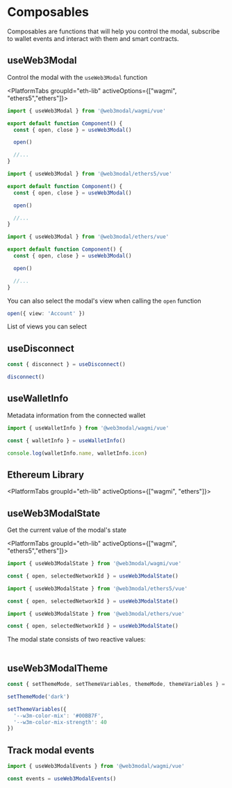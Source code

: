 

# Composables

Composables are functions that will help you control the modal, subscribe to wallet events and interact with them and smart contracts.

## useWeb3Modal

Control the modal with the `useWeb3Modal` function

<PlatformTabs groupId="eth-lib" activeOptions={["wagmi", "ethers5","ethers"]}>
<PlatformTabItem value="wagmi">

```ts
import { useWeb3Modal } from '@web3modal/wagmi/vue'

export default function Component() {
  const { open, close } = useWeb3Modal()

  open()

  //...
}
```

</PlatformTabItem>
<PlatformTabItem value="ethers5">

```ts
import { useWeb3Modal } from '@web3modal/ethers5/vue'

export default function Component() {
  const { open, close } = useWeb3Modal()

  open()

  //...
}
```

</PlatformTabItem>
<PlatformTabItem value="ethers">

```ts
import { useWeb3Modal } from '@web3modal/ethers/vue'

export default function Component() {
  const { open, close } = useWeb3Modal()

  open()

  //...
}
```

</PlatformTabItem>
</PlatformTabs>

You can also select the modal's view when calling the `open` function

```ts
open({ view: 'Account' })
```

List of views you can select

<Table
  headers={['Variable', 'Description']}
  data={[
    {
      variable: { code: 'Connect' },
      description: 'Principal view of the modal - default view when disconnected'
    },
    {
      variable: { code: 'Account' },
      description: 'User profile - default view when connected'
    },
    {
      variable: { code: 'AllWallets' },
      description: 'Shows the list of all available wallets'
    },
    {
      variable: { code: 'Networks' },
      description:
        'List of available networks - you can select and target a specific network before connecting'
    },
    {
      variable: { code: 'WhatIsANetwork' },
      description: '"What is a network" onboarding view'
    },
    {
      variable: { code: 'WhatIsAWallet' },
      description: '"What is a wallet" onboarding view'
    },
    {
      variable: { code: 'OnRampProviders' },
      description: '"OnRamp main view'
    }
  ]}
/>

## useDisconnect

```ts
const { disconnect } = useDisconnect()

disconnect()
```

## useWalletInfo

Metadata information from the connected wallet

```ts
import { useWalletInfo } from '@web3modal/wagmi/vue'

const { walletInfo } = useWalletInfo()

console.log(walletInfo.name, walletInfo.icon)
```

## Ethereum Library

<PlatformTabs groupId="eth-lib" activeOptions={["wagmi", "ethers"]}>
<PlatformTabItem value="wagmi">

<WagmiComposables />

</PlatformTabItem>
<PlatformTabItem value="ethers">

<EthersComposables />

</PlatformTabItem>
</PlatformTabs>

## useWeb3ModalState

Get the current value of the modal's state

<PlatformTabs groupId="eth-lib" activeOptions={["wagmi", "ethers5","ethers"]}>
<PlatformTabItem value="wagmi">

```ts
import { useWeb3ModalState } from '@web3modal/wagmi/vue'

const { open, selectedNetworkId } = useWeb3ModalState()
```

</PlatformTabItem>
<PlatformTabItem value="ethers5">

```ts
import { useWeb3ModalState } from '@web3modal/ethers5/vue'

const { open, selectedNetworkId } = useWeb3ModalState()
```

</PlatformTabItem>
<PlatformTabItem value="ethers">

```ts
import { useWeb3ModalState } from '@web3modal/ethers/vue'

const { open, selectedNetworkId } = useWeb3ModalState()
```

</PlatformTabItem>
</PlatformTabs>

The modal state consists of two reactive values:

<Table
  headers={['Value', 'Description', 'Type']}
  data={[
    {
      variable: { code: 'open' },
      description: 'Open state will be true when the modal is open and false when closed.',
      type: { code: 'boolean' }
    },
    {
      variable: { code: 'selectedNetworkId' },
      description: 'The current chain id selected by the user',
      type: { code: 'number' }
    }
  ]}
/>

## useWeb3ModalTheme

```ts
const { setThemeMode, setThemeVariables, themeMode, themeVariables } = useWeb3ModalTheme()

setThemeMode('dark')

setThemeVariables({
  '--w3m-color-mix': '#00BB7F',
  '--w3m-color-mix-strength': 40
})
```

## Track modal events

```ts
import { useWeb3ModalEvents } from '@web3modal/wagmi/vue'

const events = useWeb3ModalEvents()
```
